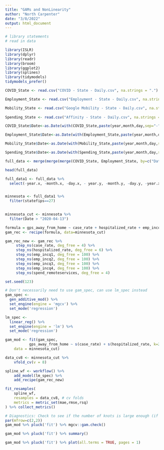 ```yaml
---
title: "GAMs and NonLinearity"
author: "North Carpenter"
date: "3/8/2022"
output: html_document
---
```


```r
# library statements 
# read in data

library(ISLR)
library(dplyr)
library(readr)
library(broom)
library(ggplot2)
library(splines)
library(tidymodels)
tidymodels_prefer()

COVID_State <- read.csv("COVID - State - Daily.csv", na.strings = ".")

Employment_State <- read.csv("Employment - State - Daily.csv", na.strings = ".")

Mobility_State <- read.csv("Google Mobility - State - Daily.csv", na.strings = ".")
  
Spending_State <- read.csv("Affinity - State - Daily.csv", na.strings = ".")
```


```r
COVID_State$Date<-as.Date(with(COVID_State,paste(year,month,day,sep="-")),"%Y-%m-%d")

Employment_State$Date<-as.Date(with(Employment_State,paste(year,month,day,sep="-")),"%Y-%m-%d")

Mobility_State$Date<-as.Date(with(Mobility_State,paste(year,month,day,sep="-")),"%Y-%m-%d")

Spending_State$Date<-as.Date(with(Spending_State,paste(year,month,day,sep="-")),"%Y-%m-%d")

full_data <- merge(merge(merge(COVID_State, Employment_State, by=c("Date","statefips")), Mobility_State, by=c("Date","statefips")), Spending_State, by=c("Date","statefips"))

head(full_data)

full_data1 <- full_data %>%
  select(-year.x, -month.x, -day.x, - year.y, -month.y, -day.y, -year.x )


minnesota <- full_data1 %>%
  filter(statefips==27)
  
```

```r
minnesota_cut <- minnesota %>%
  filter(Date > "2020-04-13")
```

```r
formula = gps_away_from_home ~ case_rate + hospitalized_rate + emp_incq1 + emp_incq2 + emp_incq3 + emp_incq4 + spend_remoteservices
gam_rec <- recipe(formula, data=minnesota_cut)

gam_rec_new <- gam_rec %>%
     step_ns(case_rate, deg_free = 4) %>% 
     step_ns(hospitalized_rate, deg_free = 6) %>%
     step_ns(emp_incq1, deg_free = 100) %>% 
     step_ns(emp_incq2, deg_free = 100) %>%
     step_ns(emp_incq3, deg_free = 100) %>% 
     step_ns(emp_incq4, deg_free = 100) %>% 
     step_ns(spend_remoteservices, deg_free = 4) 
```

```r
set.seed(123)

# Don't necessarily need to use gam_spec, can use lm_spec instead
gam_spec <- 
  gen_additive_mod() %>%
  set_engine(engine = 'mgcv') %>%
  set_mode('regression') 

lm_spec <-
  linear_reg() %>%
  set_engine(engine = 'lm') %>%
  set_mode('regression')

gam_mod <- fit(gam_spec,
           gps_away_from_home ~ s(case_rate) + s(hospitalized_rate, k=20) + s(emp_incq1, k=20) + s(emp_incq2, k=20) + s(emp_incq3, k=20) + s(emp_incq4) + s(spend_remoteservices),
    data = minnesota_cut)
```

```r
data_cv8 <- minnesota_cut %>% 
    vfold_cv(v = 8)

spline_wf <- workflow() %>%
    add_model(lm_spec) %>%
    add_recipe(gam_rec_new)

fit_resamples(
    spline_wf,
    resamples = data_cv8, # cv folds
    metrics = metric_set(mae,rmse,rsq)                     
) %>% collect_metrics()
```

```r
# Diagnostics: Check to see if the number of knots is large enough (if p-value is low, increase number of knots)
par(mfrow=c(2,2))
gam_mod %>% pluck('fit') %>% mgcv::gam.check() 
```

```r
gam_mod %>% pluck('fit') %>% summary()
```

```r
gam_mod %>% pluck('fit') %>% plot(all.terms = TRUE, pages = 1)
```


